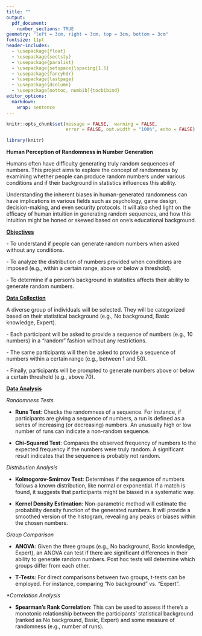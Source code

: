 ```yaml
---
title: ""
output:
  pdf_document:
    number_sections: TRUE
geometry: "left = 3cm, right = 3cm, top = 3cm, bottom = 3cm"
fontsize: 11pt
header-includes:
  - \usepackage{float}
  - \usepackage{sectsty}
  - \usepackage{paralist}
  - \usepackage{setspace}\spacing{1.5}
  - \usepackage{fancyhdr}
  - \usepackage{lastpage}
  - \usepackage{dcolumn}
  - \usepackage[nottoc, numbib]{tocbibind}
editor_options: 
  markdown: 
    wrap: sentence
---
```


```r

knitr::opts_chunk$set(message = FALSE,  warning = FALSE, 
                      error = FALSE, out.width = "100%", echo = FALSE)

library(knitr)
```

```{=tex}
\allsectionsfont{\centering}
\subsectionfont{\raggedright}
\subsubsectionfont{\raggedright}
```
\pagenumbering{gobble}

````{=tex}
\begin{centering}

\vspace{5cm}


```r
knitr::include_graphics("Images/CSE.png")
```

\vspace{2cm}

\Large
{American University of Armenia}

\Large
{Akian College of Science and Engineering}

\vspace{2cm}

\Large

\doublespacing
{\bf Human Perception of \\
Randomness in Number Generation}

\vspace{2cm}

\normalsize
\Large

\emph{Class Project Proposal\\
IESM315: Design and Analysis of Experiments}

\vspace{2 cm}

\singlespacing
Prepared by:

\vspace{0.5 cm}

{\bf Ani Gumruyan \& Irena Torosyan}

\vspace{1.5 cm}

\normalsize
October 29, 2023

\end{centering}
````

\newpage

\pagenumbering{arabic}

**Human Perception of Randomness in Number Generation**

\vspace{0.5cm}

Humans often have difficulty generating truly random sequences of numbers.
This project aims to explore the concept of randomness by examining whether people can produce random numbers under various conditions and if their background in statistics influences this ability.

Understanding the inherent biases in human-generated randomness can have implications in various fields such as psychology, game design, decision-making, and even security protocols.
It will also shed light on the efficacy of human intuition in generating random sequences, and how this intuition might be honed or skewed based on one's educational background.

\vspace{0.7cm}

[**Objectives**]{.underline}

\- To understand if people can generate random numbers when asked without any conditions.

\- To analyze the distribution of numbers provided when conditions are imposed (e.g., within a certain range, above or below a threshold).

\- To determine if a person's background in statistics affects their ability to generate random numbers.

\vspace{0.7cm}

[**Data Collection**]{.underline}

A diverse group of individuals will be selected.
They will be categorized based on their statistical background (e.g., No background, Basic knowledge, Expert).

\- Each participant will be asked to provide a sequence of numbers (e.g., 10 numbers) in a "random" fashion without any restrictions.

\- The same participants will then be asked to provide a sequence of numbers within a certain range (e.g., between 1 and 50).

\- Finally, participants will be prompted to generate numbers above or below a certain threshold (e.g., above 70).

\vspace{0.7cm}

[**Data Analysis**]{.underline}

*Randomness Tests*

-   **Runs Test**: Checks the randomness of a sequence.
    For instance, if participants are giving a sequence of numbers, a run is defined as a series of increasing (or decreasing) numbers.
    An unusually high or low number of runs can indicate a non-random sequence.

-   **Chi-Squared Test**: Compares the observed frequency of numbers to the expected frequency if the numbers were truly random.
    A significant result indicates that the sequence is probably not random.

\vspace{0.3cm}

*Distribution Analysis*

-   **Kolmogorov-Smirnov Test**: Determines if the sequence of numbers follows a known distribution, like normal or exponential.
    If a match is found, it suggests that participants might be biased in a systematic way.

-   **Kernel Density Estimation**: Non-parametric method will estimate the probability density function of the generated numbers.
    It will provide a smoothed version of the histogram, revealing any peaks or biases within the chosen numbers.

\vspace{0.3cm}

*Group Comparison*

-   **ANOVA**: Given the three groups (e.g., No background, Basic knowledge, Expert), an ANOVA can test if there are significant differences in their ability to generate random numbers.
    Post hoc tests will determine which groups differ from each other.

-   **T-Tests**: For direct comparisons between two groups, t-tests can be employed.
    For instance, comparing "No background" vs. "Expert".

\vspace{0.4cm}

*\*Correlation Analysis*

-   **Spearman's Rank Correlation**: This can be used to assess if there's a monotonic relationship between the participants' statistical background (ranked as No background, Basic, Expert) and some measure of randomness (e.g., number of runs).
